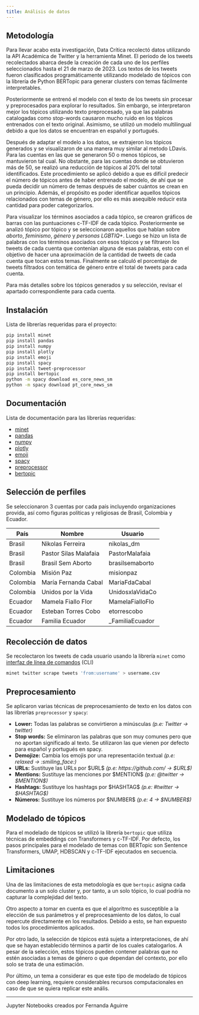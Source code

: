 ```yaml
---
title: Análisis de datos
---
```


## Metodología

Para llevar acabo esta investigación, Data Crítica recolectó datos utilizando la API Académica de Twitter y la herramienta Minet. El periodo de los tweets recolectados abarca desde la creación de cada uno de los perfiles seleccionados hasta el 21 de marzo de 2023.
Los textos de los tweets fueron clasificados programáticamente utilizando modelado de tópicos con la librería de Python BERTopic para generar clusters con temas fácilmente interpretables.

Posteriormente se entrenó el modelo con el texto de los tweets sin procesar y preprocesados para explorar lo resultados. Sin embargo, se interpretaron mejor los tópicos utilizando texto preprocesado, ya que las palabras catalogadas como stop-words causaron mucho ruido en los tópicos entrenados con el texto original. Asimismo, se utilizó un modelo multilingual debido a que los datos se encuentran en español y portugués.

Después de adaptar el modelo a los datos, se extrajeron los tópicos generados y se visualizaron de una manera muy similar al metodo LDavis. Para las cuentas en las que se generaron 50 o menos tópicos, se mantuvieron tal cual. No obstante, para las cuentas donde se obtuvieron más de 50, se realizó una reducción de tópicos al 20% del total identificados. Este procedimiento se aplicó debido a que es difícil predecir el número de tópicos antes de haber entrenado el modelo, de ahí que se pueda decidir un número de temas después de saber cuántos se crean en un principio. Además, el propósito es poder identificar aquellos tópicos relacionados con temas de género, por ello es más asequible reducir esta cantidad para poder categorizarlos.

Para visualizar los términos asociados a cada tópico, se crearon gráficos de barras con las puntuaciones c-TF-IDF de cada tópico. Posteriormente se analizó tópico por tópico y se seleccionaron aquellos que hablan sobre *aborto*, *feminismo*, *género* y *personas LGBTIQ+*. Luego se hizo un lista de palabras con los términos asociados con esos tópicos y se filtraron los tweets de cada cuenta que contenían alguna de esas palabras, esto con el objetivo de hacer una aproximación de la cantidad de tweets de cada cuenta que tocan estos temas. Finalmente se calculó el porcentaje de tweets filtrados con temática de género entre el total de tweets para cada cuenta.

Para más detalles sobre los tópicos generados y su selección, revisar el apartado correspondiente para cada cuenta.

## Instalación

Lista de librerías requeridas para el proyecto:

```bash
pip install minet
pip install pandas
pip install numpy
pip install plotly
pip install emoji
pip install spacy
pip install tweet-preprocessor
pip install bertopic
python -m spacy download es_core_news_sm
python -m spacy download pt_core_news_sm
```

## Documentación

Lista de documentación para las librerías requeridas:

- [minet](https://github.com/medialab/minet)
- [pandas](https://github.com/pandas-dev/pandas)
- [numpy](https://github.com/numpy/numpy)
- [plotly](https://github.com/plotly/plotly.py)
- [emoji](https://github.com/carpedm20/emoji/)
- [spacy](https://github.com/explosion/spaCy)
- [preprocessor](https://github.com/s/preprocessor)
- [bertopic](https://github.com/MaartenGr/BERTopic)

## Selección de perfiles

Se seleccionaron 3 cuentas por cada país incluyendo organizaciones provida, así como figuras políticas y religiosas de Brasil, Colombia y Ecuador.

| País | Nombre  | Usuario  |
|---|---|---|
| Brasil | Nikolas Ferreira | nikolas_dm |
| Brasil | Pastor Silas Malafaia | PastorMalafaia |
| Brasil | Brasil Sem Aborto | brasilsemaborto |
| Colombia | Misión Paz | misionpaz |
| Colombia | María Fernanda Cabal | MariaFdaCabal |
| Colombia | Unidos por la Vida | UnidosxlaVidaCo |
| Ecuador | Mamela Fiallo Flor | MamelaFialloFlo |
| Ecuador | Esteban Torres Cobo | etorrescobo |
| Ecuador | Familia Ecuador | _FamiliaEcuador |

## Recolección de datos

Se recolectaron los tweets de cada usuario usando la librería `minet` como [interfaz de línea de comandos](https://github.com/medialab/minet/blob/master/docs/cli.md#twitter-scrape) (CLI)

```bash
minet twitter scrape tweets 'from:username' > username.csv
```

## Preprocesamiento

Se aplicaron varias técnicas de preprocesamiento de texto en los datos con las librerías `preprocessor` y `spacy`:

- **Lower:** Todas las palabras se convirtieron a minúsculas *(p.e: Twitter → twitter)*
- **Stop words:** Se eliminaron las palabras que son muy comunes pero que no aportan significado al texto. Se utilizaron las que vienen por defecto para español y portugués en spacy.
- **Demojize:** Cambia los emojis por una representación textual *(p.e: relaxed → :smiling_face:)*
- **URLs:** Sustituye las URLs por \$URL\$ *(p.e: https://github.com/ → \$URL\$)*
- **Mentions:** Sustituye las menciones por \$MENTION\$ *(p.e: @twitter → \$MENTION\$)*
- **Hashtags:** Sustituye los hashtags por \$HASHTAG\$ *(p.e: #twitter → \$HASHTAG\$)*
- **Números:** Sustituye los números por \$NUMBER\$ *(p.e: 4 → \$NUMBER\$)*


## Modelado de tópicos

Para el modelado de tópicos se utilizó la librería `bertopic` que utiliza técnicas de embeddings con Transformers y c-TF-IDF. Por defecto, los pasos principales para el modelado de temas con BERTopic son Sentence Transformers, UMAP, HDBSCAN y c-TF-IDF ejecutados en secuencia.

## Limitaciones

Una de las limitaciones de esta metodología es que `bertopic` asigna cada documento a un solo cluster y, por tanto, a un solo tópico, lo cual podría no capturar la complejidad del texto.

Otro aspecto a tomar en cuenta es que el algoritmo es susceptible a la elección de sus parámetros y el preprocesamiento de los datos, lo cual repercute directamente en los resultados. Debido a esto, se han expuesto todos los procedimientos aplicados.

Por otro lado, la selección de tópicos está sujeta a interpretaciones, de ahí que se hayan establecido términos a partir de los cuales catalogarlos. A pesar de la selección, estos tópicos pueden contener palabras que no estén asociadas a temas de género o que dependan del contexto, por ello solo se trata de una estimación.

Por último, un tema a considerar es que este tipo de modelado de tópicos con deep learning, requiere considerables recursos computacionales en caso de que se quiera replicar este anális.

---

Jupyter Notebooks creados por Fernanda Aguirre